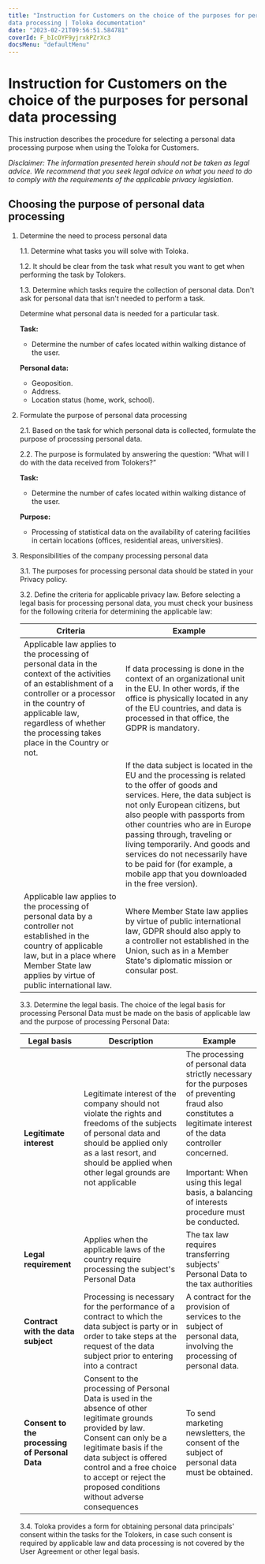 ```yaml
---
title: "Instruction for Customers on the choice of the purposes for personal
data processing | Toloka documentation"
date: "2023-02-21T09:56:51.584781"
coverId: F_bIcOYF9yjrxkPZrXc3
docsMenu: "defaultMenu"
---
```



# Instruction for Customers on the choice of the purposes for personal data processing

This instruction describes the procedure for selecting a personal data processing purpose when using the Toloka for Customers.

_Disclaimer: The information presented herein should not be taken as legal advice. We recommend that you seek legal advice on what you need to do to comply with the requirements of the applicable privacy legislation._

## Choosing the purpose of personal data processing

1. Determine the need to process personal data

    1.1. Determine what tasks you will solve with Toloka.

    1.2. It should be clear from the task what result you want to get when performing the task by Tolokers.

    1.3. Determine which tasks require the collection of personal data. Don't ask for personal data that isn't needed to perform a task.

    Determine what personal data is needed for a particular task.

    <Cut title="Example">

    **Task:**

    - Determine the number of cafes located within walking distance of the user.

    **Personal data:**

    - Geoposition.
    - Address.
    - Location status (home, work, school).

    </Cut>

2. Formulate the purpose of personal data processing

    2.1. Based on the task for which personal data is collected, formulate the purpose of processing personal data.

    2.2. The purpose is formulated by answering the question: “What will I do with the data received from Tolokers?”

    <Cut title="Example">

    **Task:**

    - Determine the number of cafes located within walking distance of the user.

    **Purpose:**

    - Processing of statistical data on the availability of catering facilities in certain locations (offices, residential areas, universities).

    </Cut>

3. Responsibilities of the company processing personal data

    3.1. The purposes for processing personal data should be stated in your Privacy policy.

    3.2. Define the criteria for applicable privacy law. Before selecting a legal basis for processing personal data, you must check your business for the following criteria for determining the applicable law:

    **Criteria**|**Example**
    ----- | -----
    Applicable law applies to the processing of personal data in the context of the activities of an establishment of a controller or a processor in the country of applicable law, regardless of whether the processing takes place in the Country or not. | If data processing is done in the context of an organizational unit in the EU. In other words, if the office is physically located in any of the EU countries, and data is processed in that office, the GDPR is mandatory.
    <PersonalDataProcessingTable1/>| If the data subject is located in the EU and the processing is related to the offer of goods and services. Here, the data subject is not only European citizens, but also people with passports from other countries who are in Europe passing through, traveling or living temporarily. And goods and services do not necessarily have to be paid for (for example, a mobile app that you downloaded in the free version).
    Applicable law applies to the processing of personal data by a controller not established in the country of applicable law, but in a place where Member State law applies by virtue of public international law. | Where Member State law applies by virtue of public international law, GDPR should also apply to a controller not established in the Union, such as in a Member State's diplomatic mission or consular post.

    3.3. Determine the legal basis. The choice of the legal basis for processing Personal Data must be made on the basis of applicable law and the purpose of processing Personal Data:

    **Legal basis** | **Description** | **Example**
    ----------- | ----------- | -------
    **Legitimate interest** | Legitimate interest of the company should not violate the rights and freedoms of the subjects of personal data and should be applied only as a last resort, and should be applied when other legal grounds are not applicable | The processing of personal data strictly necessary for the purposes of preventing fraud also constitutes a legitimate interest of the data controller concerned.<br/><br/>Important: When using this legal basis, a balancing of interests procedure must be conducted.
    **Legal requirement** | Applies when the applicable laws of the country require processing the subject's Personal Data | The tax law requires transferring subjects' Personal Data to the tax authorities
    **Contract with the data subject** | Processing is necessary for the performance of a contract to which the data subject is party or in order to take steps at the request of the data subject prior to entering into a contract | A contract for the provision of services to the subject of personal data, involving the processing of personal data.
    **Consent to the processing of Personal Data** | Consent to the processing of Personal Data is used in the absence of other legitimate grounds provided by law. Consent can only be a legitimate basis if the data subject is offered control and a free choice to accept or reject the proposed conditions without adverse consequences | To send marketing newsletters, the consent of the subject of personal data must be obtained.

    3.4. Toloka provides a form for obtaining personal data principals' consent within the tasks for the Tolokers, in case such consent is required by applicable law and data processing is not covered by the User Agreement or other legal basis.